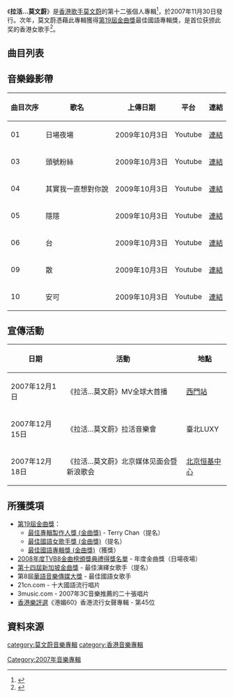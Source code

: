 {{Album infobox | <!-- See Wikipedia:WikiProject_Albums -->
| Name        = 拉活...莫文蔚
| Type        = 錄音室專輯
| Artist      = [[莫文蔚|莫文蔚]]
| Cover       = Live is karen mok.jpg
| Released    = 2007年11月22日
| Recorded    = 2007年
| Genre       = 國語
| Length      = 42:34
| Label       = [[台灣索尼音樂娛樂|新力博德曼]]
| Last album  = [[如果没有你_(莫文蔚专辑)|如果沒有你]]<br>(2006年)
| This album  = '''拉活...莫文蔚'''<br>(2007年)
| Next album  = [[就i莫文蔚精選|就i莫文蔚精選]]<br>(2008年)
}}

《'''拉活...莫文蔚'''》是[[香港|香港]][[歌手|歌手]][[莫文蔚|莫文蔚]]的第十二張個人專輯<ref>{{Cite web|url=http://www.dzwww.com/yule/yulezhuanti/mtcbg/201801/t20180124_11238591.htm|title=莫文蔚开启2018个人巡演 出道25周年唱遍全中国_娱乐推荐新闻_大众网|accessdate=2018-04-18|last=system|work=www.dzwww.com|archive-date=2018-04-18|archive-url=https://web.archive.org/web/20180418092915/http://www.dzwww.com/yule/yulezhuanti/mtcbg/201801/t20180124_11238591.htm|dead-url=no}}</ref>，於2007年11月30日發行。次年，莫文蔚憑藉此專輯獲得[[第19屆金曲獎|第19屆金曲獎]]最佳國語專輯獎，是首位获颁此奖的香港女歌手<ref>{{Cite web|url=http://www.shangc.net/news/a/201601/16716.html|title=莫文蔚个人资料 主演电影《大话西游》获得广泛关注_尚之潮|accessdate=2018-04-18|date=2016-01-29|work=www.shangc.net|archive-date=2018-04-18|archive-url=https://web.archive.org/web/20180418161420/http://www.shangc.net/news/a/201601/16716.html|dead-url=no}}</ref>。

== 曲目列表 ==
{{tracklist
| headline = 
| total_length = 42:34

| all_producer = [[陳明道|Terry Chan]]

| title1 = 日場夜場
| music1 = [[莫文蔚|莫文蔚]]
| lyrics1 = [[李焯雄|李焯雄]]
| arranger1 = [[陳明道|Terry Chan]]
| longnote1 = 
| length1 = 4:10

| title2 = 請把手機關掉
| music2 = 莫文蔚
| lyrics2 = 李焯雄<br>（英文詞：莫文蔚）
| arranger2 = Terry Chan
| longnote2 = 
| length2 = 4:10

| title3 = 頭號粉絲
| music3 = 莫文蔚<br>（音樂選段：歌劇《[[蝴蝶夫人|蝴蝶夫人]]》）
| lyrics3 = 李焯雄
| arranger3 = Terry Chan
| longnote3 = 
| length3 = 4:38

| title4 = 其實我一直都想對你說
| music4 = 莫文蔚
| lyrics4 = 李焯雄
| arranger4 = Terry Chan
| longnote4 = 
| length4 = 4:27

| title5 = 隱隱
| music5 = 莫文蔚<br>（前奏音樂選段：廣東傳統音樂《拜堂》）
| lyrics5 = 李焯雄
| arranger5 = Terry Chan
| longnote5 = 
| length5 = 4:22

| title6 = 台
| music6 = 莫文蔚
| lyrics6 = 李焯雄<br>（英文詞選自[[莎士比亞|莎士比亞]]《[[馬克白_(歌劇)|馬克白]]》與《[[皆大歡喜_(話劇)|皆大歡喜]]》）
| arranger6 = Terry Chan
| longnote6 = 
| length6 = 4:09

| title7 = 拉活
| music7 = 莫文蔚
| lyrics7 = 李焯雄
| arranger7 = [[許德治|Tige Hui]]
| longnote7 = 
| length7 = 3:37

| title8 = DIVA
| music8 = 莫文蔚
| lyrics8 = 李焯雄<br>（口白：[[王實甫|王實甫]]《[[西廂記|西廂記]]》與[[湯顯祖|湯顯祖]]《[[牡丹亭|牡丹亭]]》）
| arranger8 = Terry Chan
| longnote8 = 
| length8 = 3:59

| title9 = 散
| music9 = [[亞歷山大·波菲里耶維奇·鮑羅定|亞歷山大·鮑羅定]]、<br>[[林姆斯基-高沙可夫|林姆斯基-高沙可夫]]、<br>[[亞歷山大·康斯坦丁諾維奇·格拉祖諾夫|亞歷山大·葛拉佐諾夫]]<br>（歌劇《伊果王子》）
| lyrics9 = 李焯雄
| arranger9 = [[Roel_Garcia|Roel Garcia]]
| longnote9 = 
| length9 = 4:45

| title10 = 安可
| music10 = 莫文蔚
| lyrics10 = 李焯雄
| arranger10 = Terry Chan
| longnote10 = 
| length10 = 4:17
}}

==音樂錄影帶==
{|class="wikitable sortable"
|-
!曲目次序
!歌名
!上傳日期
!平台
!連結
|-
| 01 || 日場夜場 || 2009年10月3日 || Youtube || [https://www.youtube.com/watch?v=5-Btu2-oVZs 連結] {{Wayback|url=https://www.youtube.com/watch?v=5-Btu2-oVZs |date=20180615163255 }}
|-
| 03 || 頭號粉絲 || 2009年10月3日 || Youtube || [https://www.youtube.com/watch?v=0KkoxKeAHcA 連結] {{Wayback|url=https://www.youtube.com/watch?v=0KkoxKeAHcA |date=20180414210442 }}
|-
| 04 || 其實我一直想對你說 || 2009年10月3日 || Youtube || [https://www.youtube.com/watch?v=aXJtssu-LD4 連結] {{Wayback|url=https://www.youtube.com/watch?v=aXJtssu-LD4 |date=20180614044213 }}
|-
| 05 || 隱隱 || 2009年10月3日 || Youtube || [https://www.youtube.com/watch?v=7sgJ5cZ6WUA 連結] {{Wayback|url=https://www.youtube.com/watch?v=7sgJ5cZ6WUA |date=20180615163339 }}
|-
| 06 || 台 || 2009年10月3日 || Youtube || [https://www.youtube.com/watch?v=RFWf4xXXoUg 連結] {{Wayback|url=https://www.youtube.com/watch?v=RFWf4xXXoUg |date=20180615163339 }}
|-
| 09 || 散 || 2009年10月3日 || Youtube || [https://www.youtube.com/watch?v=OEYkPqVc5Ho 連結] {{Wayback|url=https://www.youtube.com/watch?v=OEYkPqVc5Ho |date=20180615163338 }}
|-
| 10 || 安可 || 2009年10月3日 || Youtube || [https://www.youtube.com/watch?v=NBCswSpTsKc 連結] {{Wayback|url=https://www.youtube.com/watch?v=NBCswSpTsKc |date=20180615163339 }}
|}

==宣傳活動==
{| class="wikitable"
|-
!日期
!活動
!地點
|-
| 2007年12月1日 ||《拉活…莫文蔚》MV全球大首播 || 	[[西門站_(臺北捷運)|西門站]]
|-
| 2007年12月15日 ||《拉活…莫文蔚》拉活音樂會 || 	臺北LUXY
|-
| 2007年12月18日 ||《拉活…莫文蔚》北京媒体见面会暨新浪歌会 || [[北京恒基中心|北京恒基中心]]
|}

==所獲獎項==
* [[第19屆金曲獎|第19屆金曲獎]]：
**[[最佳專輯製作人獎_(金曲獎)|最佳專輯製作人獎 (金曲獎)]] - Terry Chan（提名）
**[[最佳國語女歌手獎_(金曲獎)|最佳國語女歌手獎 (金曲獎)]]（提名）
**[[最佳國語專輯獎_(金曲獎)|最佳國語專輯獎 (金曲獎)]]（獲獎）
*[[2008年度TVB8金曲榜頒獎典禮得獎名單|2008年度TVB8金曲榜頒獎典禮得獎名單]] - 年度金曲獎（日場夜場）
*[[第十四屆新加坡金曲獎|第十四屆新加坡金曲獎]] - 最佳演繹女歌手（提名）
*第8屆[[華語音樂傳媒大獎|華語音樂傳媒大獎]] - 最佳國語女歌手
* 21cn.com - 十大國語流行唱片
* 3music.com - 2007年3C音樂推薦的二十張唱片
*[[香港樂評選|香港樂評選]]《港媚60》香港流行女聲專輯 - 第45位

== 資料來源 ==
<div class="references-small">
<references />
</div>

{{莫文蔚}}
{{Golden-Melody-Album-Mandarin}}

[[category:莫文蔚音樂專輯|category:莫文蔚音樂專輯]]
[[category:香港音樂專輯|category:香港音樂專輯]]
[[Category:2007年音樂專輯|Category:2007年音樂專輯]]